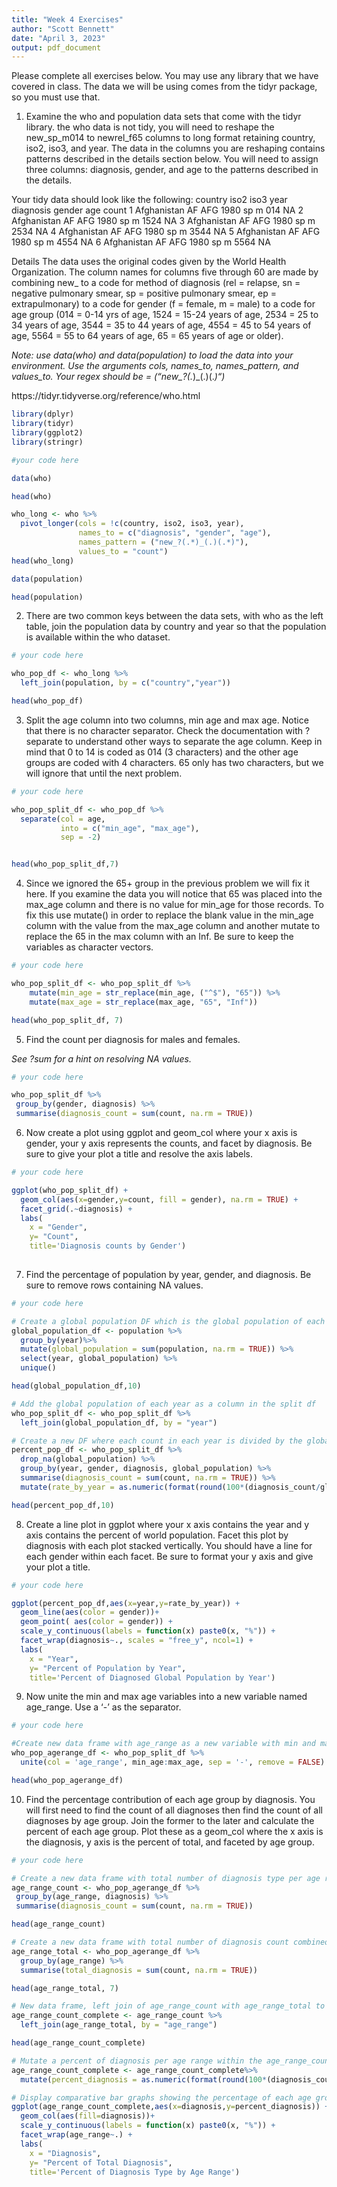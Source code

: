 ```yaml
---
title: "Week 4 Exercises"
author: "Scott Bennett"
date: "April 3, 2023"
output: pdf_document
---
```


Please complete all exercises below. You may use any library that we have covered in class. The data we will be using comes from the tidyr package, so you must use that. 

1) Examine the who and population data sets that come with the tidyr library. the who data is not tidy, you will need to reshape the new_sp_m014 to newrel_f65 columns to long format retaining country, iso2, iso3, and year. The data in the columns you are reshaping contains patterns described in the details section below. You will need to assign three columns: diagnosis, gender, and age to the patterns described in the details. 

Your tidy data should look like the following:
  country     iso2  iso3   year diagnosis gender age   count
  <chr>       <chr> <chr> <int> <chr>     <chr>  <chr> <int>
1 Afghanistan AF    AFG    1980 sp        m      014      NA
2 Afghanistan AF    AFG    1980 sp        m      1524     NA
3 Afghanistan AF    AFG    1980 sp        m      2534     NA
4 Afghanistan AF    AFG    1980 sp        m      3544     NA
5 Afghanistan AF    AFG    1980 sp        m      4554     NA
6 Afghanistan AF    AFG    1980 sp        m      5564     NA

Details
The data uses the original codes given by the World Health Organization. The column names for columns five through 60 are made by combining new_ to a code for method of diagnosis (rel = relapse, sn = negative pulmonary smear, sp = positive pulmonary smear, ep = extrapulmonary) to a code for gender (f = female, m = male) to a code for age group (014 = 0-14 yrs of age, 1524 = 15-24 years of age, 2534 = 25 to 34 years of age, 3544 = 35 to 44 years of age, 4554 = 45 to 54 years of age, 5564 = 55 to 64 years of age, 65 = 65 years of age or older).

*Note: use data(who) and data(population) to load the data into your environment.*
*Use the arguments cols, names_to, names_pattern, and values_to.*
*Your regex should be = ("new_?(.*)_(.)(.*)")*

https://tidyr.tidyverse.org/reference/who.html

```r
library(dplyr)
library(tidyr)
library(ggplot2)
library(stringr)

#your code here

data(who)

head(who)

who_long <- who %>%
  pivot_longer(cols = !c(country, iso2, iso3, year),
               names_to = c("diagnosis", "gender", "age"),
               names_pattern = ("new_?(.*)_(.)(.*)"),
               values_to = "count")
head(who_long)

data(population)

head(population)
```

2) There are two common keys between the data sets, with who as the left table, join the population data by country and year so that the population is available within the who dataset. 


```r
# your code here

who_pop_df <- who_long %>%
  left_join(population, by = c("country","year"))

head(who_pop_df)
```

3) Split the age column into two columns, min age and max age. Notice that there is no character separator. Check the documentation with ?separate to understand other ways to separate the age column. Keep in mind that 0 to 14 is coded as 014 (3 characters) and the other age groups are coded with 4 characters. 65 only has two characters, but we will ignore that until the next problem. 

```r
# your code here

who_pop_split_df <- who_pop_df %>%
  separate(col = age,
           into = c("min_age", "max_age"),
           sep = -2)


head(who_pop_split_df,7)

```

4) Since we ignored the 65+ group in the previous problem we will fix it here. If you examine the data you will notice that 65 was placed into the max_age column and there is no value for min_age for those records. To fix this use mutate() in order to replace the blank value in the min_age column with the value from the max_age column and another mutate to replace the 65 in the max column with an Inf. Be sure to keep the variables as character vectors.  

```r
# your code here

who_pop_split_df <- who_pop_split_df %>%
    mutate(min_age = str_replace(min_age, ("^$"), "65")) %>%
    mutate(max_age = str_replace(max_age, "65", "Inf"))

head(who_pop_split_df, 7)
```

5) Find the count per diagnosis for males and females.

*See ?sum for a hint on resolving NA values.*

```r
# your code here

who_pop_split_df %>% 
 group_by(gender, diagnosis) %>%
 summarise(diagnosis_count = sum(count, na.rm = TRUE))

```

6) Now create a plot using ggplot and geom_col where your x axis is gender, your y axis represents the counts, and facet by diagnosis. Be sure to give your plot a title and resolve the axis labels. 

```r
# your code here

ggplot(who_pop_split_df) +
  geom_col(aes(x=gender,y=count, fill = gender), na.rm = TRUE) +
  facet_grid(.~diagnosis) +
  labs(
    x = "Gender",
    y= "Count",
    title='Diagnosis counts by Gender')
  

```

7) Find the percentage of population by year, gender, and diagnosis. Be sure to remove rows containing NA values. 

```r
# your code here

# Create a global population DF which is the global population of each year
global_population_df <- population %>%
  group_by(year)%>%
  mutate(global_population = sum(population, na.rm = TRUE)) %>%
  select(year, global_population) %>%
  unique()

head(global_population_df,10)

# Add the global population of each year as a column in the split df
who_pop_split_df <- who_pop_split_df %>%
  left_join(global_population_df, by = "year")

# Create a new DF where each count in each year is divided by the global population
percent_pop_df <- who_pop_split_df %>% 
  drop_na(global_population) %>%
  group_by(year, gender, diagnosis, global_population) %>%
  summarise(diagnosis_count = sum(count, na.rm = TRUE)) %>%
  mutate(rate_by_year = as.numeric(format(round(100*(diagnosis_count/global_population), 6), scientific = FALSE)))

head(percent_pop_df,10)
```

8) Create a line plot in ggplot where your x axis contains the year and y axis contains the percent of world population. Facet this plot by diagnosis with each plot stacked vertically. You should have a line for each gender within each facet. Be sure to format your y axis and give your plot a title. 

```r
# your code here

ggplot(percent_pop_df,aes(x=year,y=rate_by_year)) +
  geom_line(aes(color = gender))+
  geom_point( aes(color = gender)) +
  scale_y_continuous(labels = function(x) paste0(x, "%")) +
  facet_wrap(diagnosis~., scales = "free_y", ncol=1) +
  labs(
    x = "Year",
    y= "Percent of Population by Year",
    title='Percent of Diagnosed Global Population by Year')
```

9) Now unite the min and max age variables into a new variable named age_range. Use a '-' as the separator. 

```r
# your code here

#Create new data frame with age_range as a new variable with min and max ages combined
who_pop_agerange_df <- who_pop_split_df %>%
  unite(col = 'age_range', min_age:max_age, sep = '-', remove = FALSE)

head(who_pop_agerange_df)
```

10) Find the percentage contribution of each age group by diagnosis. You will first need to find the count of all diagnoses then find the count of all diagnoses by age group. Join the former to the later and calculate the percent of each age group. Plot these as a geom_col where the x axis is the diagnosis, y axis is the percent of total, and faceted by age group. 

```r
# your code here

# Create a new data frame with total number of diagnosis type per age range
age_range_count <- who_pop_agerange_df %>% 
 group_by(age_range, diagnosis) %>%
 summarise(diagnosis_count = sum(count, na.rm = TRUE))

head(age_range_count)

# Create a new data frame with total number of diagnosis count combined per age range
age_range_total <- who_pop_agerange_df %>%
  group_by(age_range) %>%
  summarise(total_diagnosis = sum(count, na.rm = TRUE))

head(age_range_total, 7)

# New data frame, left join of age_range_count with age_range_total to display both the count by diagnosis and total count
age_range_count_complete <- age_range_count %>%
  left_join(age_range_total, by = "age_range")

head(age_range_count_complete)

# Mutate a percent of diagnosis per age range within the age_range_count_complete
age_range_count_complete <- age_range_count_complete%>%
  mutate(percent_diagnosis = as.numeric(format(round(100*(diagnosis_count/total_diagnosis), 2), scientific = FALSE)))

# Display comparative bar graphs showing the percentage of each age group by diagnosis
ggplot(age_range_count_complete,aes(x=diagnosis,y=percent_diagnosis)) +
  geom_col(aes(fill=diagnosis))+
  scale_y_continuous(labels = function(x) paste0(x, "%")) +
  facet_wrap(age_range~.) +
  labs(
    x = "Diagnosis",
    y= "Percent of Total Diagnosis",
    title='Percent of Diagnosis Type by Age Range')
```